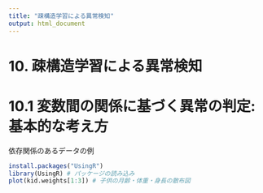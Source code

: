 ```yaml
---
title: "疎構造学習による異常検知"
output: html_document
---
```


# 10. 疎構造学習による異常検知

# 10.1 変数間の関係に基づく異常の判定: 基本的な考え方

依存関係のあるデータの例

```r
install.packages("UsingR")
library(UsingR) # パッケージの読み込み
plot(kid.weights[1:3]) # 子供の月齢・体重・身長の散布図
```

